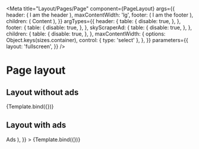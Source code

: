 


<Meta
  title="Layout/Pages/Page"
  component={PageLayout}
  args={{
    header: (
      <Box h="80px" bg="gray.50">
        <Divider />
        <Flex justifyContent="center" alignItems="center" h="full">
          <Text p="2xl">I am the header</Text>
        </Flex>
      </Box>
    ),
    maxContentWidth: 'lg',
    footer: (
      <Box h="400px" bg="gray.50">
        <Divider />
        <Flex justifyContent="center" alignItems="center" h="full">
          <Text p="2xl">I am the footer</Text>
        </Flex>
      </Box>
    ),
    children: (
      <Flex
        bg="green.100"
        h="1200px"
        justifyContent="center"
        alignItems="center"
      >
        <Text>Content</Text>
      </Flex>
    ),
  }}
  argTypes={{
    header: {
      table: {
        disable: true,
      },
    },
    footer: {
      table: {
        disable: true,
      },
    },
    skyScraperAd: {
      table: {
        disable: true,
      },
    },
    children: {
      table: {
        disable: true,
      },
    },
    maxContentWidth: {
      options: Object.keys(sizes.container),
      control: { type: 'select' },
    },
  }}
  parameters={{
    layout: 'fullscreen',
  }}
/>


# Page layout

## Layout without ads

<Canvas>
  <Story name="Layout without ads">{Template.bind({})}</Story>
</Canvas>

<ArgsTable story="Layout without ads" />

## Layout with ads

<Canvas>
  <Story
    name="Layout with ads"
    args={{
      skyScraperAd: (
        <Flex
          bg="red.100"
          h="600px"
          justifyContent="center"
          alignItems="center"
        >
          <Text>Ads</Text>
        </Flex>
      ),
    }}
  >
    {Template.bind({})}
  </Story>
</Canvas>

<ArgsTable story="Layout with ads" />
